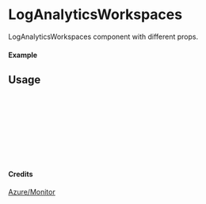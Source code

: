 
<Meta of={LogAnalyticsWorkspaces} title="Azure/Monitor/LogAnalyticsWorkspaces" />

# LogAnalyticsWorkspaces

LogAnalyticsWorkspaces component with different props.

#### Example

<Canvas of={LogAnalyticsWorkspaces.Primary} />

## Usage

```ts
import { LogAnalyticsWorkspaces } from "yadl-ui";

const Example = () => {
  return (
      <LogAnalyticsWorkspaces />
  );
};

export default Example;
```

#### Credits
[Azure/Monitor](https://learn.microsoft.com/en-us/azure/architecture/icons/)
